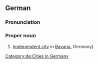 ==German==
{{wikipedia}}{{wikipedia|lang=de}}

===Pronunciation===
{{IPA|/baɪˈʁɔʏt/|lang=de}}

===Proper noun===
{{de-proper noun|n|Bayreuths}}

# {{l|en|Bayreuth}} ([[independent city]] in [[Bavaria]], Germany)

[[Category:de:Cities in Germany]]